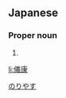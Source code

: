 ==Japanese==
{{ja-kanjitab|儀|康}}

===Proper noun===
{{ja-pos|proper|のりやす}}

# {{given name|male|lang=ja}}

[[Category:Japanese male given names|のりやす]]

[[li:儀康]]